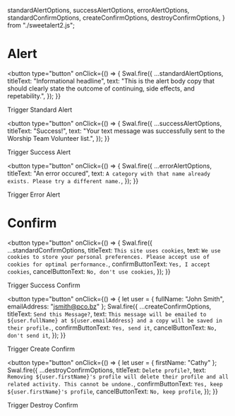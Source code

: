 
  standardAlertOptions,
  successAlertOptions,
  errorAlertOptions,
  standardConfirmOptions,
  createConfirmOptions,
  destroyConfirmOptions,
} from "./sweetalert2.js";

<Meta title="Library Wrappers/SweetAlert2/integrations" />

# Alert

<button
  type="button"
  onClick={() => {
    Swal.fire({
      ...standardAlertOptions,
      titleText: "Informational headline",
      text:
        "This is the alert body copy that should clearly state the outcome of continuing, side effects, and repetability.",
    });
  }}
>
  Trigger Standard Alert
</button>

<button
  type="button"
  onClick={() => {
    Swal.fire({
      ...successAlertOptions,
      titleText: "Success!",
      text:
        "Your text message was successfully sent to the Worship Team Volunteer list.",
    });
  }}
>
  Trigger Success Alert
</button>

<button
  type="button"
  onClick={() => {
    Swal.fire({
      ...errorAlertOptions,
      titleText: "An error occured",
      text: `A category with that name already exists. Please try a different name.`,
    });
  }}
>
  Trigger Error Alert
</button>

# Confirm

<button
  type="button"
  onClick={() => {
    Swal.fire({
      ...standardConfirmOptions,
      titleText: `This site uses cookies`,
      text: `We use cookies to store your personal preferences. Please accept use of cookies for optimal performance.`,
      confirmButtonText: `Yes, I accept cookies`,
      cancelButtonText: `No, don't use cookies`,
    });
  }}
>
  Trigger Success Confirm
</button>

<button
  type="button"
  onClick={() => {
    let user = { fullName: "John Smith", emailAddress: "jsmith@pco.bz" };
    Swal.fire({
      ...createConfirmOptions,
      titleText: `Send this Message?`,
      text: `This message will be emailed to ${user.fullName} at ${user.emailAddress} and a copy will be saved in their profile.`,
      confirmButtonText: `Yes, send it`,
      cancelButtonText: `No, don't send it`,
    });
  }}
>
  Trigger Create Confirm
</button>

<button
  type="button"
  onClick={() => {
    let user = { firstName: "Cathy" };
    Swal.fire({
      ...destroyConfirmOptions,
      titleText: `Delete profile?`,
      text: `Removing ${user.firstName}'s profile will delete their profile and all related activity. This cannot be undone.`,
      confirmButtonText: `Yes, keep ${user.firstName}'s profile`,
      cancelButtonText: `No, keep profile`,
    });
  }}
>
  Trigger Destroy Confirm
</button>
